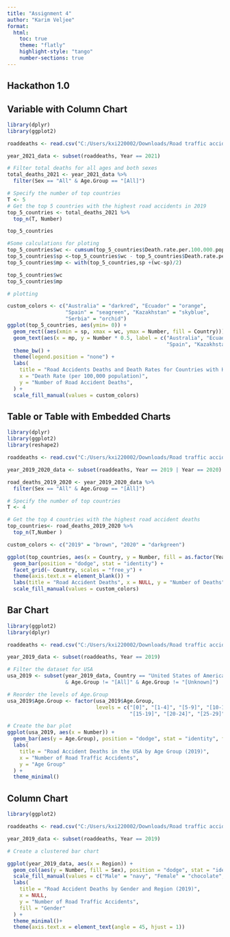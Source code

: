 ```yaml
---
title: "Assignment 4"
author: "Karim Veljee"
format: 
  html:
    toc: true
    theme: "flatly"
    highlight-style: "tango"
    number-sections: true
---
```


## Hackathon 1.0

## Variable with Column Chart

```r

library(dplyr)
library(ggplot2)

roaddeaths <- read.csv("C:/Users/kxi220002/Downloads/Road traffic accidents.csv")

year_2021_data <- subset(roaddeaths, Year == 2021)

# Filter total deaths for all ages and both sexes
total_deaths_2021 <- year_2021_data %>%
  filter(Sex == "All" & Age.Group == "[All]")

# Specify the number of top countries 
T <- 5
# Get the top 5 countries with the highest road accidents in 2019
top_5_countries <- total_deaths_2021 %>%
  top_n(T, Number)

top_5_countries

#Some calculations for ploting
top_5_countries$wc <- cumsum(top_5_countries$Death.rate.per.100.000.population)
top_5_countries$sp <-top_5_countries$wc - top_5_countries$Death.rate.per.100.000.population
top_5_countries$mp <- with(top_5_countries,sp +(wc-sp)/2)

top_5_countries$wc
top_5_countries$mp

# plotting

custom_colors <- c("Australia" = "darkred", "Ecuador" = "orange", 
                   "Spain" = "seagreen", "Kazakhstan" = "skyblue", 
                   "Serbia" = "orchid")
ggplot(top_5_countries, aes(ymin= 0)) +
  geom_rect((aes(xmin = sp, xmax = wc, ymax = Number, fill = Country))) +
  geom_text(aes(x = mp, y = Number * 0.5, label = c("Australia", "Ecuador", 
                                                    "Spain", "Kazakhstan", "Serbia"))) + 
  theme_bw() + 
  theme(legend.position = "none") + 
  labs(
    title = "Road Accidents Deaths and Death Rates for Countries with Highest Mortality",
    x = "Death Rate (per 100,000 population)",
    y = "Number of Road Accident Deaths",
  ) +
  scale_fill_manual(values = custom_colors)


```

## Table or Table with Embedded Charts

```r

library(dplyr)
library(ggplot2)
library(reshape2)

roaddeaths <- read.csv("C:/Users/kxi220002/Downloads/Road traffic accidents.csv")

year_2019_2020_data <- subset(roaddeaths, Year == 2019 | Year == 2020)

road_deaths_2019_2020 <- year_2019_2020_data %>%
  filter(Sex == "All" & Age.Group == "[All]")

# Specify the number of top countries
T <- 4

# Get the top 4 countries with the highest road accident deaths
top_countries<- road_deaths_2019_2020 %>%
  top_n(T,Number )

custom_colors <- c("2019" = "brown", "2020" = "darkgreen")

ggplot(top_countries, aes(x = Country, y = Number, fill = as.factor(Year))) +
  geom_bar(position = "dodge", stat = "identity") +
  facet_grid(~ Country, scales = "free_y") +
  theme(axis.text.x = element_blank()) +
  labs(title = "Road Accident Deaths", x = NULL, y = "Number of Deaths") +
  scale_fill_manual(values = custom_colors)
```

## Bar Chart

```r

library(ggplot2)
library(dplyr)

roaddeaths <- read.csv("C:/Users/kxi220002/Downloads/Road traffic accidents.csv")

year_2019_data <- subset(roaddeaths, Year == 2019)

# Filter the dataset for USA
usa_2019 <- subset(year_2019_data, Country == "United States of America" 
                   & Age.Group != "[All]" & Age.Group != "[Unknown]")

# Reorder the levels of Age.Group
usa_2019$Age.Group <- factor(usa_2019$Age.Group, 
                             levels = c("[0]", "[1-4]", "[5-9]", "[10-14]", 
                                        "[15-19]", "[20-24]", "[25-29]", "[30-34]",                                         "[35-39]", "[40-44]", "[45-49]", "[50-54]",                                         "[55-59]", "[60-64]", "[65-69]", "[70-74]",                                         "[75-79]", "[80-84]", "[85+]"))

# Create the bar plot
ggplot(usa_2019, aes(x = Number)) +
  geom_bar(aes(y = Age.Group), position = "dodge", stat = "identity", fill = "darkred") +
  labs(
    title = "Road Accident Deaths in the USA by Age Group (2019)",
    x = "Number of Road Traffic Accidents",
    y = "Age Group"
  ) +
  theme_minimal()

```

## Column Chart

```r

library(ggplot2)

roaddeaths <- read.csv("C:/Users/kxi220002/Downloads/Road traffic accidents.csv")

year_2019_data <- subset(roaddeaths, Year == 2019)

# Create a clustered bar chart

ggplot(year_2019_data, aes(x = Region)) +
  geom_col(aes(y = Number, fill = Sex), position = "dodge", stat = "identity") +
  scale_fill_manual(values = c("Male" = "navy", "Female" = "chocolate", "All" = "grey")) +
  labs(
    title = "Road Accident Deaths by Gender and Region (2019)",
    x = NULL,
    y = "Number of Road Traffic Accidents",
    fill = "Gender"
  ) +
  theme_minimal()+
  theme(axis.text.x = element_text(angle = 45, hjust = 1))
```
